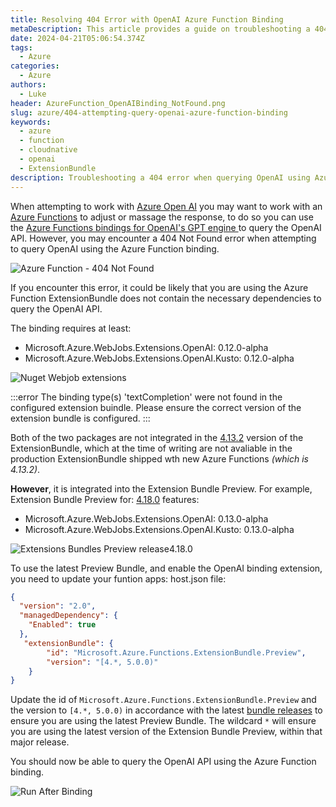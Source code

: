 ```yaml
---
title: Resolving 404 Error with OpenAI Azure Function Binding
metaDescription: This article provides a guide on troubleshooting a 404 error when querying OpenAI using Azure Function binding in Azure.
date: 2024-04-21T05:06:54.374Z
tags:
  - Azure
categories:
  - Azure
authors:
  - Luke
header: AzureFunction_OpenAIBinding_NotFound.png
slug: azure/404-attempting-query-openai-azure-function-binding
keywords:
  - azure
  - function
  - cloudnative
  - openai
  - ExtensionBundle
description: Troubleshooting a 404 error when querying OpenAI using Azure Function binding in Azure.
---
```


When attempting to work with [Azure Open AI](https://learn.microsoft.com/azure/ai-services/openai/overview?WT.mc_id=AZ-MVP-5004796) you may want to work with an [Azure Functions](https://learn.microsoft.com/azure/azure-functions/functions-overview?pivots=programming-language-csharp&WT.mc_id=AZ-MVP-5004796) to adjust or massage the response, to do so you can use the [Azure Functions bindings for OpenAI's GPT engine
](https://github.com/Azure/azure-functions-openai-extension) to query the OpenAI API. However, you may encounter a 404 Not Found error when attempting to query OpenAI using the Azure Function binding. 

![Azure Function - 404 Not Found](AzureFunction_OpenAIBinding_NotFound.png)

<!-- truncate -->

If you encounter this error, it could be likely that you are using the Azure Function ExtensionBundle does not contain the necessary dependencies to query the OpenAI API. 

The binding requires at least:

* Microsoft.Azure.WebJobs.Extensions.OpenAI: 0.12.0-alpha
* Microsoft.Azure.WebJobs.Extensions.OpenAI.Kusto: 0.12.0-alpha

![Nuget Webjob extensions](AzureFunction_OpenAIBinding_NugetPackageRequirements.png)

:::error
The binding type(s) 'textCompletion' were not found in the configured extension buindle. Please ensure the correct version of the extension bundle is configured.
:::

Both of the two packages are not integrated in the [4.13.2](https://github.com/Azure/azure-functions-extension-bundles/releases/tag/4.13.2) version of the ExtensionBundle, which at the time of writing are not avaliable in the production ExtensionBundle shipped wth new Azure Functions *(which is 4.13.2)*. 

**However**, it is integrated into the Extension Bundle Preview. For example, Extension Bundle Preview for: [4.18.0](https://github.com/Azure/azure-functions-extension-bundles/releases/tag/4.18.0-Preview) features:

* Microsoft.Azure.WebJobs.Extensions.OpenAI: 0.13.0-alpha
* Microsoft.Azure.WebJobs.Extensions.OpenAI.Kusto: 0.13.0-alpha

![Extensions Bundles Preview release4.18.0](AzureFunction_OpenAIBinding_ExtensionsBundlePreview4.18.0.png)

To use the latest Preview Bundle, and enable the OpenAI binding extension, you need to update your funtion apps: host.json file:

```json
{
  "version": "2.0",
  "managedDependency": {
    "Enabled": true
  },
   "extensionBundle": {
        "id": "Microsoft.Azure.Functions.ExtensionBundle.Preview",
        "version": "[4.*, 5.0.0)"
    }
}
```

Update the id of `Microsoft.Azure.Functions.ExtensionBundle.Preview` and the version to `[4.*, 5.0.0)` in accordance with the latest [bundle releases](https://github.com/Azure/azure-functions-extension-bundles/releases) to ensure you are using the latest Preview Bundle. The wildcard `*` will ensure you are using the latest version of the Extension Bundle Preview, within that major release.

You should now be able to query the OpenAI API using the Azure Function binding.

![Run After Binding](AzureFunction_OpenAIBinding_SuccessRunAfterBindingUpdate.png)
